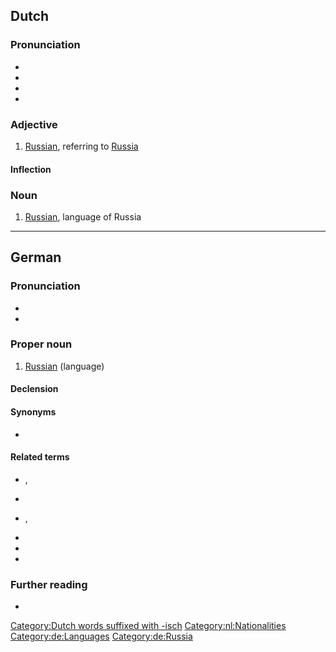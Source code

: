{{also|russisch}}
==Dutch==

===Pronunciation===
* {{audio|Nl-Russisch.ogg|audio|lang=nl}}
* {{IPA|lang=nl|/ˈrʏ.sis/}}
* {{rhymes|is|lang=nl}}
* {{hyphenation|Rus|sisch|lang=nl}}

===Adjective===
{{nl-adj}}

# [[Russian]], referring to [[Russia]]

====Inflection====
{{nl-decl-adj}}

===Noun===
{{nl-noun|n|-|-}}

# [[Russian]], language of Russia

[[Category:Dutch words suffixed with -isch]]
[[Category:nl:Nationalities]]

----

==German==
{{wikipedia|Russische Sprache|lang=de}}

===Pronunciation===
* {{IPA|/ˈʀʊsɪʃ/|lang=de}}
* {{audio|De-Russisch.ogg|audio|lang=de}}

===Proper noun===
{{de-proper noun|n|Russisch|gen2=Russischs}}

# [[Russian]] (language)

====Declension====
{{de-decl-noun-langname}}

====Synonyms====
* {{l|de|russische Sprache}}

====Related terms====
* {{l|de|Russe}}, {{l|de|Russin}}
* {{l|de|russisch}}
* {{l|de|Russist}}, {{l|de|Russistin}}
* {{l|de|Russistik}}
* {{l|de|russistisch}}
* {{l|de|Russland}}

===Further reading===
* {{R:Duden}}

[[Category:de:Languages]]
[[Category:de:Russia]]